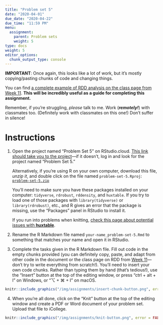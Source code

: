 ```yaml
---
title: "Problem set 5"
date: "2020-04-01"
due_date: "2020-04-22"
due_time: "11:59 PM"
menu:
  assignment:
    parent: Problem sets
    weight: 5
type: docs
weight: 5
editor_options: 
  chunk_output_type: console
---
```


**IMPORTANT**: Once again, this looks like a lot of work, but it's mostly copying/pasting chunks of code and changing things. 

You can find [a complete example of RDD analysis on the class page from Week 11](/class/11-class/). **This will be incredibly useful as a guide for completing this assignment.**

Remember, if you're struggling, *please* talk to me. Work (***remotely!***) with classmates too. (Definitely work with classmates on this one!) Don't suffer in silence!


# Instructions

1. Open the project named "Problem Set 5" on RStudio.cloud. [This link should take you to the project](https://rstudio.cloud/spaces/44864/project/1087096)—if it doesn't, log in and look for the project named "Problem Set 5."

    Alternatively, if you're using R on your own computer, download this file, *unzip it*, and double click on the file named `problem-set-5.Rproj`: [<i class="fas fa-file-archive"></i> `problem-set-5.zip`](/projects/problem-set-5.zip)
    
    You'll need to make sure you have these packages installed on your computer: `tidyverse`, `rdrobust`, `rddensity`, and `huxtable`. If you try to load one of those packages with `library(tidyverse)` or `library(rdrobust)`, etc., and R gives an error that the package is missing, use the "Packages" panel in RStudio to install it.

    If you run into problems when knitting, [check this page about potential issues with **huxtable**](/reference/regtables/).

2. Rename the R Markdown file named `your-name_problem-set-5.Rmd` to something that matches your name and open it in RStudio.

3. Complete the tasks given in the R Markdown file. Fill out code in the empty chunks provided (you can definitely copy, paste, and adapt from other code in the document or the class page on RDD from [Week 11](/class/11-class/)—don't try to write everything from scratch!). You'll need to insert your own code chunks. Rather than typing them by hand (that's tedious!), use the "Insert" button at the top of the editing window, or press "ctrl + alt + I" on Windows, or "⌥ + ⌘ + I" on macOS.

```r
knitr::include_graphics("/img/assignments/insert-chunk-button.png", error = FALSE)
```

4. When you're all done, click on the "Knit" button at the top of the editing window and create a PDF or Word document of your problem set. Upload that file to iCollege.

```r
knitr::include_graphics("/img/assignments/knit-button.png", error = FALSE)
```
